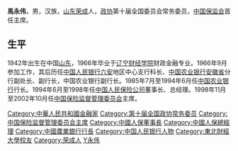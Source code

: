 '''馬永伟'''{{bd|1942年||||catIdx=M馬}}，男，汉族，[[山东|山东]][[荣成|荣成]]人，[[政协|政协]]第十届全国委员会常务委员，[[中国保监会|中国保监会]]首任主席。

==生平==
1942年出生在中国[[山东|山东]]，1966年毕业于[[辽宁财经学院|辽宁财经学院]]财政金融专业。1966年9月参加工作，其后历任[[中国人民银行|中国人民银行]][[六安|六安]]地区中心支行科长、[[中国农业银行|中国农业银行]][[安徽省|安徽省]]分行副处长、副行长，中国农业银行副行长。1985年7月至1994年6月任[[中国农业银行|中国农业银行]]行长。1994年6月至1998年任[[中国人民保险公司|中国人民保险公司]]董事长、总经理。1998年11月至2002年10月任[[中国保险监督管理委员会|中国保险监督管理委员会]]主席。

{{start box}}
{{s-gov|prc}}
{{s-new}}
{{s-title|[[中国证券监督管理委员会|中国证券监督管理委员会]]主席|1998年11月－2002年10月}}
{{s-after|[[吴定富|吴定富]]}}
{{end box}}

{{DEFAULTSORT:Ma馬}}
[[Category:中華人民共和國金融家|Category:中華人民共和國金融家]]
[[Category:第十届全国政协常务委员|Category:第十届全国政协常务委员]]
[[Category:中国保险监督管理委员会主席|Category:中国保险监督管理委员会主席]]
[[Category:中國人保董事長|Category:中國人保董事長]]
[[Category:中國人保總經理|Category:中國人保總經理]]
[[Category:中國農業銀行行長|Category:中國農業銀行行長]]
[[Category:中国人民银行人物|Category:中国人民银行人物]]
[[Category:東北財經大學校友|Category:東北財經大學校友]]
[[Category:荣成人|Category:荣成人]]
[[Category:马姓|Y永伟]]